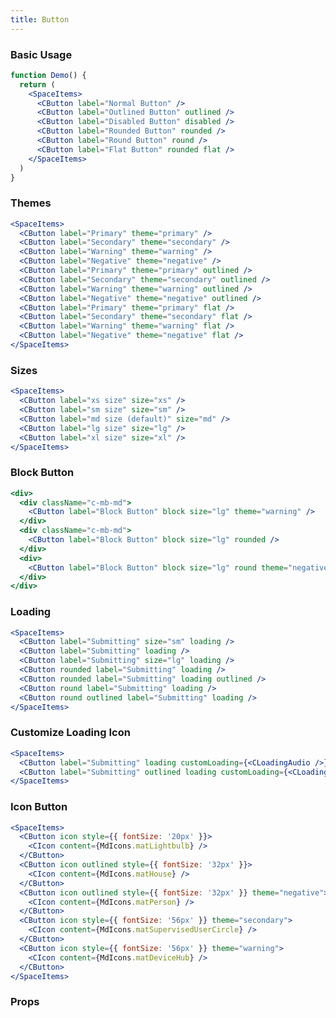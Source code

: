 ```yaml
---
title: Button
---
```


### Basic Usage

```jsx live
function Demo() {
  return (
    <SpaceItems>
      <CButton label="Normal Button" />
      <CButton label="Outlined Button" outlined />
      <CButton label="Disabled Button" disabled />
      <CButton label="Rounded Button" rounded />
      <CButton label="Round Button" round />
      <CButton label="Flat Button" rounded flat />
    </SpaceItems>
  )
}
```

### Themes

```jsx live
<SpaceItems>
  <CButton label="Primary" theme="primary" />
  <CButton label="Secondary" theme="secondary" />
  <CButton label="Warning" theme="warning" />
  <CButton label="Negative" theme="negative" />
  <CButton label="Primary" theme="primary" outlined />
  <CButton label="Secondary" theme="secondary" outlined />
  <CButton label="Warning" theme="warning" outlined />
  <CButton label="Negative" theme="negative" outlined />
  <CButton label="Primary" theme="primary" flat />
  <CButton label="Secondary" theme="secondary" flat />
  <CButton label="Warning" theme="warning" flat />
  <CButton label="Negative" theme="negative" flat />
</SpaceItems>
```

### Sizes

```jsx live
<SpaceItems>
  <CButton label="xs size" size="xs" />
  <CButton label="sm size" size="sm" />
  <CButton label="md size (default)" size="md" />
  <CButton label="lg size" size="lg" />
  <CButton label="xl size" size="xl" />
</SpaceItems>
```

### Block Button

```jsx live
<div>
  <div className="c-mb-md">
    <CButton label="Block Button" block size="lg" theme="warning" />
  </div>
  <div className="c-mb-md">
    <CButton label="Block Button" block size="lg" rounded />
  </div>
  <div>
    <CButton label="Block Button" block size="lg" round theme="negative" outlined />
  </div>
</div>
```

### Loading

```jsx live
<SpaceItems>
  <CButton label="Submitting" size="sm" loading />
  <CButton label="Submitting" loading />
  <CButton label="Submitting" size="lg" loading />
  <CButton rounded label="Submitting" loading />
  <CButton rounded label="Submitting" loading outlined />
  <CButton round label="Submitting" loading />
  <CButton round outlined label="Submitting" loading />
</SpaceItems>
```

### Customize Loading Icon

```jsx live
<SpaceItems>
  <CButton label="Submitting" loading customLoading={<CLoadingAudio />} />
  <CButton label="Submitting" outlined loading customLoading={<CLoadingCube />} />
</SpaceItems>
```

### Icon Button

```jsx live
<SpaceItems>
  <CButton icon style={{ fontSize: '20px' }}>
    <CIcon content={MdIcons.matLightbulb} />
  </CButton>
  <CButton icon outlined style={{ fontSize: '32px' }}>
    <CIcon content={MdIcons.matHouse} />
  </CButton>
  <CButton icon outlined style={{ fontSize: '32px' }} theme="negative">
    <CIcon content={MdIcons.matPerson} />
  </CButton>
  <CButton icon style={{ fontSize: '56px' }} theme="secondary">
    <CIcon content={MdIcons.matSupervisedUserCircle} />
  </CButton>
  <CButton icon style={{ fontSize: '56px' }} theme="warning">
    <CIcon content={MdIcons.matDeviceHub} />
  </CButton>
</SpaceItems>
```

### Props

<PropTable name="CButton" typeWidth="320px" />
